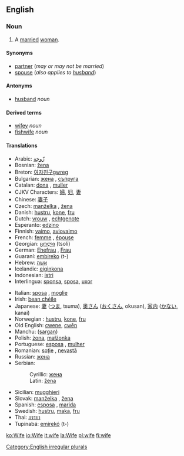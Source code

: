 ==English==

{{rank|perhaps|state|says|308|wife|hear|least|person}}

===Noun===
{{en-noun|wife|wives}}

# A [[marry|married]] [[woman]].

====Synonyms====
*[[partner]] (''may or may not be married'')
*[[spouse]] (''also applies to [[husband]]'')

====Antonyms====
*[[husband]] ''noun''

====Derived terms====
*[[wifey]] ''noun''<!-- also adj? -->
*[[fishwife]] ''noun''

====Translations====
{{top}}
*Arabic: [[زّوجة]]
*Bosnian: [[žena]] {{f}}
*Breton: [[여자친구]][[gwreg]] {{f}}
*Bulgarian: [[жена]] {{f}}, [[съпруга]] {{f}}
*Catalan: [[dona]] {{f}}, [[muller]] {{f}}
*CJKV Characters: [[婦]], [[妇]], [[妻]]
*Chinese: [[妻子]]
*Czech: [[manželka]] {{f}}, [[žena]]  {{f}}
*Danish: [[hustru]], [[kone]], [[fru]]
*Dutch: [[vrouw]] {{f}}, [[echtgenote]] {{f}}
*Esperanto: [[edzino]]
*Finnish: [[vaimo]], [[aviovaimo]]
*French: [[femme]] {{f}}, [[épouse]] {{f}}
*Georgian: [[ცოლი]] (tsoli)
*German: [[Ehefrau]] {{f}}, [[Frau]] {{f}}
*Guaraní: [[embireko]] (t-)
*Hebrew: [[אשה]] {{f}}
*Icelandic: [[eiginkona]]
*Indonesian: [[istri]]
*Interlingua: [[sponsa]], [[sposa]], [[uxor]]
{{mid}}
*Italian: [[sposa]] {{f}}, [[moglie]] {{f}}
*Irish: [[bean chéile]]
*Japanese: [[妻]] ([[つま]], tsuma), [[奥さん]] ([[おくさん]], okusan), [[家内]] ([[かない]], kanai)
*Norwegian<!--do not wikify-->: [[hustru]], [[kone]], [[fru]]
*Old English: [[cwene]], [[cwen|cwēn]]
*Manchu: ([[sargan]])
*Polish: [[żona]], [[małżonka]] {{f}}
*Portuguese: [[esposa]] {{f}}, [[mulher]] {{f}}
*Romanian: [[soţie]] {{f}}, [[nevastă]] {{f}}
*Russian: [[жена]]
*Serbian: 
*:Cyrillic: [[жена]] {{f}}
*:Latin: [[žena]] {{f}}
*Sicilian: [[mugghieri]] {{f}}
*Slovak: [[manželka]] {{f}}, [[žena]] {{f}}
*Spanish: [[esposa]] {{f}}, [[marida]] {{f}}
*Swedish: [[hustru]], [[maka]], [[fru]]
*Thai: [[ภรรยา]]
*Tupinabá: [[emirekó]] (t-)
{{bottom}}

[[Category:English irregular plurals]]

[[ko:Wife]]
[[io:Wife]]
[[it:wife]]
[[la:Wife]]
[[pl:wife]]
[[fi:wife]]